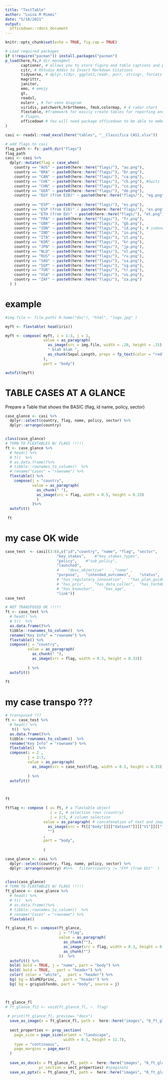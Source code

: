 ```yaml
---
title: "TestTable"
author: "Luisa M Mimmi"
date: "5/18/2021"
output: 
  officedown::rdocx_document
---
```


```r
knitr::opts_chunk$set(echo = TRUE, fig.cap = TRUE)

# Load required packages
if (!require("pacman")) install.packages("pacman")
p_load(here,fs,# dir managmnt
       captioner, # allows you to store figure and table captions and print them later.
       citr, # RStudio Addin to Insert Markdown Citations
       tidyverse, # dplyr,tidyr, ggplot2,readr, purr, stringr, forcats
       magrittr,
       janitor,
       emo, # emojy
       gt,
       readxl,
       eulerr , # for venn diagram
       viridis, patchwork,hrbrthemes, fmsb,colormap, # 4 radar chart 
       flextable, #framework for easily create tables for reporting and publications (WORD)
       # flagon,
       officedown # You will need package officedown to be able to embed images in flextable with R Markdown for Word
)

casi <- readxl::read_excel(here("tables", "__Classifica CASI.xlsx"))

# add flags to casi
flag_path <- fs::path_dir("flags")
flag_path
casi <- casi %>%  
  dplyr::mutate(flag = case_when(
    country == "AUS" ~ paste0(here::here("flags/"), "au.png"),
    country == "BRA" ~ paste0(here::here("flags/"), "br.png"),
    country == "CAN" ~ paste0(here::here("flags/"), "ca.png"),
    country == "CHE" ~ paste0(here::here("flags/"), "ch.png"), #Switz
    country == "CHN" ~ paste0(here::here("flags/"), "cn.png"),
    country == "GER" ~ paste0(here::here("flags/"), "de.png"),
    country == "EGY (from EIB)" ~ paste0(here::here("flags/"), "eg.png"), # Egypt
    
    country == "ESP" ~ paste0(here::here("flags/"), "es.png"),
    country == "ESP (from EIB)" ~ paste0(here::here("flags/"), "es.png"),
    country == "ETH (from EU)" ~ paste0(here::here("flags/"), "et.png"),
    country == "FRA" ~ paste0(here::here("flags/"), "fr.png"),
    country == "GBR" ~ paste0(here::here("flags/"), "gb.png"),
    country == "IDN" ~ paste0(here::here("flags/"), "id.png"), # indone
    country == "IND" ~ paste0(here::here("flags/"), "in.png"),
    country == "ITA" ~ paste0(here::here("flags/"), "it.png"),
    country == "KOR" ~ paste0(here::here("flags/"), "kr.png"),
    country == "JPN" ~ paste0(here::here("flags/"), "jp.png"),
    country == "NLD" ~ paste0(here::here("flags/"), "nl.png"),
    country == "RUS" ~ paste0(here::here("flags/"), "ru.png"),
    country == "SAU" ~ paste0(here::here("flags/"), "sa.png"),
    country == "SGP" ~ paste0(here::here("flags/"), "sg.png"),
    country == "TUR" ~ paste0(here::here("flags/"), "tr.png"),
    country == "USA" ~ paste0(here::here("flags/"), "us.png"),
    country == "ZAF" ~ paste0(here::here("flags/"), "za.png")
  ) )
```



# example 
```r
#img.file <- file.path( R.home("doc"), "html", "logo.jpg" )

myft <- flextable( head(iris))

myft <- compose( myft, i = 1:3, j = 1,
                 value = as_paragraph(
                   as_image(src = img.file, width = .20, height = .15),
                   " blah blah ",
                   as_chunk(Sepal.Length, props = fp_text(color = "red"))
                 ),
                 part = "body")

autofit(myft)
```


# TABLE CASES AT A GLANCE

Prepare a Table that shows the BASIC (flag, id name, policy, sector)

```r
case_glance <- casi %>% 
  dplyr::select(country, flag, name, policy, sector) %>% 
  dplyr::arrange(country)


class(case_glance)
# TURN TO FLEXTABLES W/ FLAGS !!!!!
ft <- case_glance %>% 
  # head() %>% 
  # t()  %>% 
  # as.data.frame()%>% 
  # tibble::rownames_to_column()  %>% 
  # rename("Cases" = "rowname") %>% 
  flextable() %>% 
    compose(j = "country",
            value = as_paragraph(
              as_chunk(" "), 
              as_image(src = flag, width = 0.5, height = 0.33)
              )
            )%>% 
  autofit()
 
 ft
```
# my case OK wide 

```r

case_test  <- casi[(3:6),c("id","country", "name", "flag", "sector",	"sub_sectors",	"admin",
                       "key_stakes",	#"key_stakes_types",	
                       "policy",	#"sub_policy",	
                       "launched",
                       #	"desc_objective"	,"name"	,
                       "purpose", 	"intended_outcomes",	"status",	
                       # "has_regulatory_innovation",	"has_plan_guidelines_std",	"has_O&M_costs_reduction",	
                       # "has_priv",	"has_data_collec",	"has_tech40",	"has_resilience", 
                       # "has_knowshar",	"has_age",
                       "link")]
case_test

# NOT TRANSPOSED OK !!!!!
ft <- case_test %>% 
  # head() %>% 
  # t()  %>% 
  as.data.frame()%>% 
  tibble::rownames_to_column()  %>% 
  rename("Key Info" = "rowname") %>% 
  flextable() %>% 
  compose(j = "country",
          value = as_paragraph(
            as_chunk(" "), 
            as_image(src = flag, width = 0.5, height = 0.33)) 
  
          ) %>% 
  autofit()
    
ft
```


# my case transpo ??? 
```r
# transposed ??? 
ft <- case_test %>% 
  # head() %>% 
   t()  %>% 
  as.data.frame()%>% 
  tibble::rownames_to_column()  %>% 
  rename("Key Info" = "rowname") %>% 
  flextable()  %>% 
  compose(i = 2 ,
          j = 2:3,
          value = as_paragraph(
            as_image(src = case_test$flag, width = 0.5, height = 0.33)) 
  
          ) %>% 
  autofit()
 


ft 

ftflag <- compose ( x= ft, # a flextable object
                    i = 2, # selection rows (country)
                    j = 2:5, # column selection
                 value = as_paragraph( # concatenation of text and image 
                   as_image(src = ft[["body"]][["dataset"]][["V1"]][["flag"]], width = .20, height = .15), # 
                   "")
                 ,
                 part = "body",
                 
                 )

```

```r
case_glance <- casi %>% 
  dplyr::select(country, flag, name, policy, sector) %>% 
  dplyr::arrange(country) #%>%   filter(country != "FFF (from EU)"	)


class(case_glance)
# TURN TO FLEXTABLES W/ FLAGS !!!!!
ft_glance <- case_glance %>% 
  # head() %>% 
  # t()  %>% 
  # as.data.frame()%>% 
  # tibble::rownames_to_column()  %>% 
  # rename("Cases" = "rowname") %>% 
  flextable() 

ft_glance_fl <- compose(ft_glance,
                        j = "flag",
                        value = as_paragraph(
                          as_chunk(""), 
                          as_image(src = flag, width = 0.3, height = 0.2),
                          as_chunk("")
                        ))  %>% 
  autofit() %>% 
  bold( bold = TRUE, j = "name", part = "body") %>% 
  bold( bold = TRUE,   part = "header") %>% 
  color( color = "white",   part = "header") %>% 
  bg( bg = bluMEFprinc,   part = "header") %>% 
  bg( bg = grigioSfondo, part = "body", source = j) 


 
ft_glance_fl
# ft_glance_fl2 <- void(ft_glance_fl, ~  flag)
 
 # print(ft_glance_fl, preview= "docx")
  save_as_image(x = ft_glance_fl, path =  here::here("images", "0_ft_glance_fl.png"))
  
  sect_properties <- prop_section(
    page_size = page_size(orient = "landscape",
                          width = 8.3, height = 11.7),
    type = "continuous",
    page_margins = page_mar()
  )
  
  save_as_docx(x = ft_glance_fl, path =  here::here("images", "0_ft_glance_fl.docx"), 
               pr_section = sect_properties) #spaginato
  save_as_pptx(x = ft_glance_fl, path =  here::here("images", "0_ft_glance_fl.pptx")) # 
 
  
  
```
